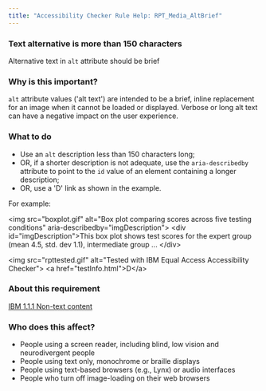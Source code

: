 ```yaml
---
title: "Accessibility Checker Rule Help: RPT_Media_AltBrief"
---
```


<div className="toolHelp">
<Row>
<Column colLg={16} colMd={8} colSm={4} className="toolHead">

### Text alternative is more than 150 characters

<div id="locLevel"></div>

Alternative text in `alt` attribute should be brief

</Column>
</Row>
<Row>
<Column colLg={11} colMd={5} colSm={4} className="toolMain">

### Why is this important?

`alt` attribute values ('alt text') are intended to be a brief, inline replacement for an image when it cannot be loaded or displayed. Verbose or long alt text can have a negative impact on the user experience.

<div id="locSnippet"></div>

### What to do

 * Use an `alt` description less than 150 characters long;
 * OR, if a shorter description is not adequate, use the `aria-describedby` attribute to point to the `id` value of an element containing a longer description;
 * OR, use a 'D' link as shown in the example.

 For example:

<CodeSnippet type="multi" light={true}>&lt;img src="boxplot.gif" alt="Box plot comparing scores across five testing conditions" aria-describedby="imgDescription"&gt;
&lt;div id="imgDescription"&gt;This box plot shows test scores for the expert group (mean 4.5, std. dev 1.1), intermediate group ... &lt;/div&gt;
    
&lt;img src="rpttested.gif" alt="Tested with IBM Equal Access Accessibility Checker"&gt;
&lt;a href="testInfo.html"&gt;D&lt;/a&gt;</CodeSnippet>

</Column>
<Column colLg={5} colMd={3} colSm={4} className="toolLeft">

### About this requirement

[IBM 1.1.1 Non-text content](https://www.ibm.com/able/requirements/requirements/#1_1_1)

### Who does this affect?

 * People using a screen reader, including blind, low vision and neurodivergent people
 * People using text only, monochrome or braille displays
 * People using text-based browsers (e.g., Lynx) or audio interfaces
 * People who turn off image-loading on their web browsers

</Column>
</Row>
</div>

